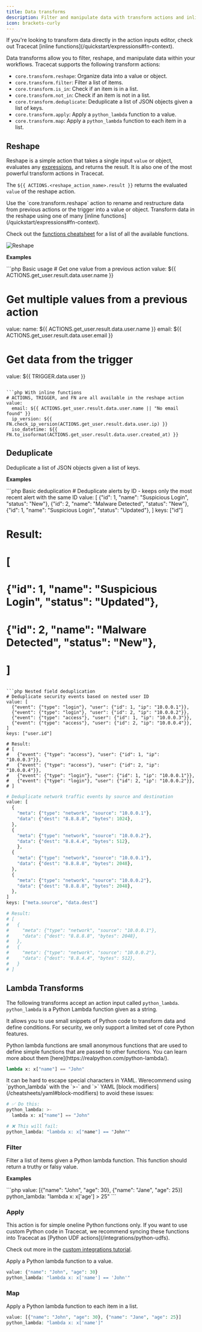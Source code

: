```yaml
---
title: Data transforms
description: Filter and manipulate data with transform actions and inline functions.
icon: brackets-curly
---
```


<Note>
  If you're looking to transform data directly in the action inputs editor,
  check out Tracecat [inline functions](/quickstart/expressions#fn-context).
</Note>

Data transforms allow you to filter, reshape, and manipulate data within your workflows.
Tracecat supports the following transform actions:

- `core.transform.reshape`: Organize data into a value or object.
- `core.transform.filter`: Filter a list of items.
- `core.transform.is_in`: Check if an item is in a list.
- `core.transform.not_in`: Check if an item is not in a list.
- `core.transform.deduplicate`: Deduplicate a list of JSON objects given a list of keys.
- `core.transform.apply`: Apply a `python_lambda` function to a value.
- `core.transform.map`: Apply a `python_lambda` function to each item in a list.

## Reshape

Reshape is a simple action that takes a single input `value` or object,
evaluates any [expressions](/quickstart/expressions), and returns the result.
It is also one of the most powerful transform actions in Tracecat.

The `${{ ACTIONS.<reshape_action_name>.result }}` returns the evaluated `value` of the reshape action.

<Tip>
  Use the `core.transform.reshape` action to rename and restructure data from previous actions or the trigger into a value or object.
  Transform data in the reshape using one of many [inline functions](/quickstart/expressions#fn-context).

  Check out the [functions cheatsheet](/quickstart/functions) for a list of all the available functions.
</Tip>

![Reshape](/img/tutorials/data-transforms/reshape.png)

**Examples**

<CodeGroup>
  ```php Basic usage
  # Get one value from a previous action
  value: ${{ ACTIONS.get_user.result.data.user.name }}

  # Get multiple values from a previous action
  value:
    name: ${{ ACTIONS.get_user.result.data.user.name }}
    email: ${{ ACTIONS.get_user.result.data.user.email }}

  # Get data from the trigger
  value: ${{ TRIGGER.data.user }}
  ```

  ```php With inline functions
  # ACTIONS, TRIGGER, and FN are all available in the reshape action
  value:
    email: ${{ ACTIONS.get_user.result.data.user.name || "No email found" }}
    ip_version: ${{ FN.check_ip_version(ACTIONS.get_user.result.data.user.ip) }}
    iso_datetime: ${{ FN.to_isoformat(ACTIONS.get_user.result.data.user.created_at) }}
  ```
</CodeGroup>

## Deduplicate

Deduplicate a list of JSON objects given a list of keys.

**Examples**

<CodeGroup>
  ```php Basic deduplication
  # Deduplicate alerts by ID - keeps only the most recent alert with the same ID
  value: [
    {"id": 1, "name": "Suspicious Login", "status": "New"},
    {"id": 2, "name": "Malware Detected", "status": "New"},
    {"id": 1, "name": "Suspicious Login", "status": "Updated"},
  ]
  keys: ["id"]

  # Result:
  # [
  #   {"id": 1, "name": "Suspicious Login", "status": "Updated"},
  #   {"id": 2, "name": "Malware Detected", "status": "New"},
  # ]
  ```

  ```php Nested field deduplication
  # Deduplicate security events based on nested user ID
  value: [
    {"event": {"type": "login"}, "user": {"id": 1, "ip": "10.0.0.1"}},
    {"event": {"type": "login"}, "user": {"id": 2, "ip": "10.0.0.2"}},
    {"event": {"type": "access"}, "user": {"id": 1, "ip": "10.0.0.3"}},
    {"event": {"type": "access"}, "user": {"id": 2, "ip": "10.0.0.4"}},
  ]
  keys: ["user.id"]

  # Result:
  # [
  #   {"event": {"type": "access"}, "user": {"id": 1, "ip": "10.0.0.3"}},
  #   {"event": {"type": "access"}, "user": {"id": 2, "ip": "10.0.0.4"}},
  #   {"event": {"type": "login"}, "user": {"id": 1, "ip": "10.0.0.1"}},
  #   {"event": {"type": "login"}, "user": {"id": 2, "ip": "10.0.0.2"}},
  # ]
  ```

  ```php Multiple key deduplication
  # Deduplicate network traffic events by source and destination
  value: [
    {
      "meta": {"type": "network", "source": "10.0.0.1"},
      "data": {"dest": "8.8.8.8", "bytes": 1024},
    },
    {
      "meta": {"type": "network", "source": "10.0.0.2"},
      "data": {"dest": "8.8.4.4", "bytes": 512},
      },
    {
      "meta": {"type": "network", "source": "10.0.0.1"},
      "data": {"dest": "8.8.8.8", "bytes": 2048},
    },
    {
      "meta": {"type": "network", "source": "10.0.0.2"},
      "data": {"dest": "8.8.8.8", "bytes": 2048},
    },
  ]
  keys: ["meta.source", "data.dest"]

  # Result:
  # [
  #   {
  #     "meta": {"type": "network", "source": "10.0.0.1"},
  #     "data": {"dest": "8.8.8.8", "bytes": 2048},
  #   },
  #   {
  #     "meta": {"type": "network", "source": "10.0.0.2"},
  #     "data": {"dest": "8.8.4.4", "bytes": 512},
  #   }
  # ]
  ```
</CodeGroup>

## Lambda Transforms

The following transforms accept an action input called `python_lambda`.
`python_lambda` is a Python Lambda function given as a string.

It allows you to use small snippets of Python code to transform data and define conditions.
For security, we only support a limited set of core Python features.

<Info>
  Python lambda functions are small anonymous functions that are used to define simple functions that are passed to other functions.
  You can learn more about them [here](https://realpython.com/python-lambda/).

  ```python
  lambda x: x["name"] == "John"
  ```
</Info>

<Note>
  It can be hard to escape special characters in YAML.
  Werecommend using `python_lambda` with the `>-` and `>` YAML [block modifiers](/cheatsheets/yaml#block-modifiers)
  to avoid these issues:

  ```php
  # ✅ Do this:
  python_lambda: >-
    lambda x: x["name"] == "John"

  # ❌ This will fail:
  python_lambda: "lambda x: x["name"] == "John""
  ```
</Note>

### Filter

Filter a list of items given a Python lambda function.
This function should return a truthy or falsy value.

**Examples**

<CodeGroup>
  ```php
  value: [{"name": "John", "age": 30}, {"name": "Jane", "age": 25}]
  python_lambda: "lambda x: x['age'] > 25"
  ```
</CodeGroup>

### Apply

<Warning>
  This action is for simple oneline Python functions only.
  If you want to use custom Python code in Tracecat,
  we recommend syncing these functions into Tracecat as [Python UDF actions](/integrations/python-udfs).

  Check out more in the [custom integrations tutorial](/tutorials/custom-integrations).
</Warning>

Apply a Python lambda function to a value.

```php
value: {"name": "John", "age": 30}
python_lambda: "lambda x: x['name'] == 'John'"
```

### Map

Apply a Python lambda function to each item in a list.

```php
value: [{"name": "John", "age": 30}, {"name": "Jane", "age": 25}]
python_lambda: "lambda x: x['name']"
```
